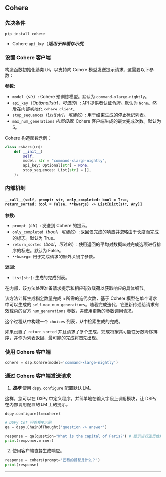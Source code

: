 
## Cohere

### 先决条件

```bash
pip install cohere
```

- Cohere `api_key`（_**适用于非缓存示例**_）

### 设置 Cohere 客户端

构造函数初始化基类 `LM`，以支持向 Cohere 模型发送提示请求。这需要以下参数：

**参数:**
- `model`（_str_）: Cohere 预训练模型。默认为 `command-xlarge-nightly`。
- `api_key`（_Optional[str]_，_可选的_）: API 提供者认证令牌。默认为 `None`。然后在内部初始化 `cohere.Client`。
- `stop_sequences`（_List[str]_，_可选的_）: 用于结束生成的停止标记列表。
- `max_num_generations` _内部设置_: Cohere 客户端生成的最大完成次数。默认为 5。

Cohere 构造函数示例：

```python
class Cohere(LM):
    def __init__(
        self,
        model: str = "command-xlarge-nightly",
        api_key: Optional[str] = None,
        stop_sequences: List[str] = [],
    ):
```

### 内部机制

#### `__call__(self, prompt: str, only_completed: bool = True, return_sorted: bool = False, **kwargs) -> List[Dict[str, Any]]`

**参数:**
- `prompt`（_str_）: 发送到 Cohere 的提示。
- `only_completed`（_bool_，_可选的_）: 返回仅完成的响应并忽略由于长度而完成的标志。默认为 True。
- `return_sorted`（_bool_，_可选的_）: 使用返回的平均对数概率对完成选项进行排序的标志。默认为 False。
- `**kwargs`: 用于完成请求的额外关键字参数。

**返回:**
- `List[str]`: 生成的完成列表。

在内部，该方法处理准备请求提示和相应有效载荷以获取响应的具体细节。

该方法计算生成指定数量完成 `n` 所需的迭代次数，基于 Cohere 模型在单个请求中可以生成的 `self.max_num_generations`。随着完成迭代，它更新传递给请求有效载荷的官方 `num_generations` 参数，并使用更新的参数调用请求。

这个过程从中构建一个 `choices` 列表，从中检索生成的完成。

如果设置了 `return_sorted` 并且请求了多个生成，完成将按其可能性分数降序排序，并作为列表返回，最可能的完成将首先出现。

### 使用 Cohere 客户端

```python
cohere = dsp.Cohere(model='command-xlarge-nightly')
```

### 通过 Cohere 客户端发送请求

1) _**推荐**_ 使用 `dspy.configure` 配置默认 LM。

这样，您可以在 DSPy 中定义程序，并简单地在输入字段上调用模块，让 DSPy 在内部调用配置的 LM 上的提示。
```python
dspy.configure(lm=cohere)

# DSPy CoT 问答程序示例
qa = dspy.ChainOfThought('question -> answer')

response = qa(question="What is the capital of Paris?") # 提示进行连贯性处理
print(response.answer)
```
2) 使用客户端直接生成响应。

```python
response = cohere(prompt='巴黎的首都是什么？')
print(response)
```

***

<AuthorDetails name="Arnav Singhvi"/>